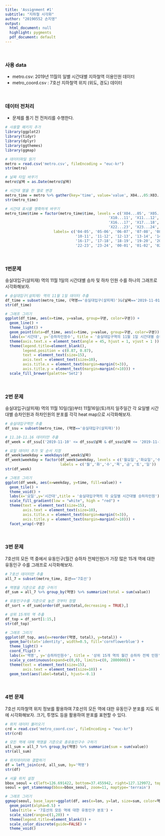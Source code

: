 ---
title: 'Assignment #1'
subtitle: "지하철 시각화"
author: "20190552 손지영"
output:
  html_document: null
  highlight: pygments
  pdf_document: default
---

<br/>

### 사용 data

-   metro.csv: 2019년 11월의 일별 시간대별 지하철역 이용인원 데이터
-   metro_coord.csv : 7호선 지하철역 위치 (위도, 경도) 데이터

<br/>

### 데이터 전처리

-   문제를 풀기 전 전처리를 수행한다.

```{r message=FALSE}
# 사용할 패키지 추가
library(ggplot2)
library(tidyr)
library(dplyr)
library(ggthemes)
library(ggmap)
```

```{r graph0}
# 데이터파일 읽기
metro = read.csv('metro.csv', fileEncoding = "euc-kr")
str(metro)

# 날짜 타입 바꾸기
metro$날짜 = as.Date(metro$날짜)

# 시간대 열을 한 열로 변경
metro_time = metro %>% gather(key='time', value='value', X04...05:X03...04)
str(metro_time)

# 시간대 표시를 명확하게 바꾸기
metro_time$time = factor(metro_time$time, levels = c('X04...05', 'X05...06', 'X06...07', 'X07...08', 'X08...09', 'X09...10', 
                                               'X10...11', 'X11...12', 'X12...13', 'X13...14', 'X14...15', 'X15...16',
                                               'X16...17', 'X17...18', 'X18...19', 'X19...20', 'X20...21', 'X21...22',
                                               'X22...23', 'X23...24', 'X00...01', 'X01...02', 'X02...03',  'X03...04'),
                      labels= c('04-05', '05-06', '06-07', '07-08', '08-09', '09-10', 
                                '10-11', '11-12', '12-13', '13-14', '14-15', '15-16',
                                '16-17', '17-18', '18-19', '19-20', '20-21', '21-22',
                                '22-23', '23-24', '00-01', '01-02', '02-03', '03-04'))
```

<br/>

### 1번문제

숭실대입구(살피재) 역의 11월 1일의 시간대별 승차 및 하차 인원 수를 하나의 그래프로 시각화해보자.

```{r graph1}
# 숭실대입구(살피재) 역의 11월 1일 데이터 추출
df_time = subset(metro_time, (역명=='숭실대입구(살피재)')&(날짜=='2019-11-01'))
str(df_time)

# 그래프 그리기
ggplot(df_time, aes(x=time, y=value, group=구분, color=구분)) + 
  geom_line() +
  theme_light() +
  geom_point(data=df_time, aes(x=time, y=value, group=구분, color=구분)) +
  labs(x='시간대', y='승하차인원수', title = '숭실대입구역의 11월 1일 시간대별 승하차 인원수') +
  theme(axis.text.x = element_text(angle = 45, hjust = 1, vjust = 1 )) + 
  theme(legend.title=element_blank(),
        legend.position = c(0.87, 0.87),
        text = element_text(size=15),
        axis.text = element_text(size=10),
        axis.title.x = element_text(margin=margin(t=3)),
        axis.title.y = element_text(margin=margin(r=10))) +
  scale_fill_brewer(palette='Set2') 


```

<br/>

### 2번 문제

숭실대입구(살피재) 역의 11월 10일(일)부터 11월16일(토)까지 일주일간 각 요일별 시간대별 승차인원과 하차인원의 분포를 각각 heat map으로 시각화해보자.

```{r graph2}
# 숭실대입구역만 추출
df_ssu = subset(metro_time, (역명=='숭실대입구(살피재)'))

# 11.10-11.16 데이터만 추출
df_week = df_ssu[('2019-11-10' <= df_ssu$날짜 & df_ssu$날짜 <= '2019-11-16'),]

# 요일 데이터 추가 및 순서 지정
df_week$weekday = weekdays(df_week$날짜)
df_week$weekday = factor(df_week$weekday, levels = c('월요일','화요일','수요일','목요일','금요일','토요일','일요일'),
                         labels = c('월','화','수','목','금','토','일'))
str(df_week)

# 그래프 그리기
ggplot(df_week, aes(x=weekday, y=time, fill=value)) +
  geom_tile() + 
  theme_void() + 
  labs(x='요일',y='시간대',title = '숭실대입구역의 각 요일별 시간대별 승하차인원') +
  scale_fill_gradient(low = "white", high = "red") +
  theme(text = element_text(size=15),
        axis.text = element_text(size=10),
        axis.title.x = element_text(margin=margin(t=3)),
        axis.title.y = element_text(margin=margin(r=10))) +
  facet_wrap(~구분)
```

<br/>

### 3번 문제

7호선의 모든 역 중에서 유동인구(월간 승하차 전체인원)가 가장 많은 15개 역에 대한 유동인구 수를 그래프로 시각화해보자.

```{r graph3}
# 7호선 데이터만 추출
all_7 = subset(metro_time, 호선=='7호선')

# 역명을 기준으로 총합 구하기
df_sum = all_7 %>% group_by(역명) %>% summarize(total = sum(value))

# 유동인구수를 기준으로 높은 것부터 정렬
df_sort = df_sum[order(df_sum$total,decreasing = TRUE),]

# 상위 15개의 역 추출
df_top = df_sort[1:15,]
str(df_top)

# 그래프 그리기
ggplot(df_top, aes(x=reorder(역명, total), y=total)) +
  geom_bar(stat='identity', width=0.5, fill='cornflowerblue') +
  theme_light() +
  coord_flip() +
  labs(x='역명', y='승하차인원수', title = '상위 15개 역의 월간 승하차 전체 인원') +
  scale_y_continuous(expand=c(0,0), limits=c(0, 2800000)) +
  theme(text = element_text(size=15),
        axis.text = element_text(size=10)) +
  geom_text(aes(label=total), hjust=-0.1)

```

<br/>

### 4번 문제

7호선 지하철역 위치 정보를 활용하여 7호선의 모든 역에 대한 유동인구 분포를 지도 위에 시각화해보자. 크기, 투명도 등을 활용하여 분포를 표현할 수 있다.

```{r graph4}
# 위치 데이터 불러오기
crd = read.csv('metro_coord.csv', fileEncoding = "euc-kr")
str(crd)

# 모든 역에 대해 역명을 기준으로 총유동인구수 구하기
all_sum = all_7 %>% group_by(역명) %>% summarize(sum = sum(value))
str(all_sum)

# 위치데이터와 결합하기
df = left_join(crd, all_sum, by='역명')
str(df)

# 서울 위치 설정
bbox_seoul = c(left=126.691422, bottom=37.455942, right=127.129972, top=37.704339)
seoul = get_stamenmap(bbox=bbox_seoul, zoom=11, maptype='terrain')

# 그래프 그리기
ggmap(seoul, base_layer=ggplot(df, aes(x=lon, y=lat, size=sum, color=역명))) +
  geom_point(alpha=0.5) + 
  labs(title = '7호선의 모든 역에 대한 유동인구 분포') +
  scale_size(range=c(1,20)) +
  theme(legend.title=element_blank()) +
  scale_color_discrete(guide=FALSE) +
  theme_void()

```

